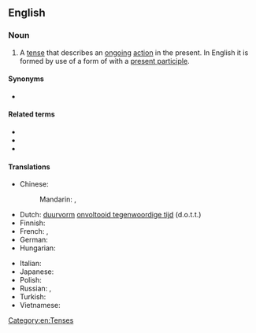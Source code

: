 ==English==

===Noun===
{{examples|examples=I '''am painting''' this wall.}}
{{en-noun|-}}

# {{lb|en|grammar}} A [[tense]] that describes an [[ongoing]] [[action]] in the present. In English it is formed by use of a form of {{m|en|be}} with a [[present participle]].

====Synonyms====
* {{l|en|present progressive}}

====Related terms====
* {{l|en|past continuous}}
* {{l|en|present perfect continuous}}
* {{l|en|present tense}}

====Translations====
{{trans-top|tense that describes an ongoing action in the present}}
* Chinese:
*: Mandarin: {{t|cmn|現在進行時|sc=Hani}}, {{t|cmn|现在进行时|tr=xiànzài jìnxíng shí|sc=Hani}}
* Dutch: [[duurvorm]] [[onvoltooid tegenwoordige tijd]] (d.o.t.t.) {{g|m}}
* Finnish: {{t+|fi|kestopreesens}}
* French: {{t+|fr|présent progressif|m}}, {{t+|fr|présent continu|m}}
* German: {{t|de|[[Verlaufsform]] [[der]] [[Gegenwart]]}}
* Hungarian: {{t|hu|folyamatos jelen}}
{{trans-mid}}
* Italian: {{t|it|presente progressivo|m}}
* Japanese: {{t|ja|進行形|tr=shinkōkei}}
* Polish: {{t|pl|czas teraźniejszy ciągły|m}}
* Russian: {{t|ru|настоя́щее продо́лженное вре́мя|n}}, {{t|ru|настоя́щее дли́тельное вре́мя|n}}
* Turkish: {{t+|tr|şimdiki zaman}}
* Vietnamese: {{t|vi|thì hiện tại tiếp diễn}}
{{trans-bottom}}

[[Category:en:Tenses]]